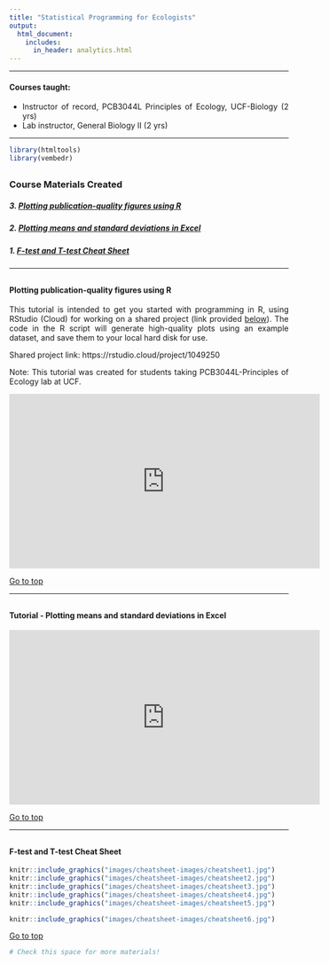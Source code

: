 ```yaml
---
title: "Statistical Programming for Ecologists"
output:
  html_document:
    includes:
      in_header: analytics.html
---
```


___

#### Courses taught: 
* Instructor of record, PCB3044L Principles of Ecology, UCF-Biology (2 yrs)
* Lab instructor, General Biology II (2 yrs)

___

<style>
body {text-align: justify}
</style>

```r
library(htmltools)
library(vembedr)
```

<a id="headlines"></a>
----------------------------------

### Course Materials Created

##### 3. [Plotting publication-quality figures using R](#3)
##### 2. [Plotting means and standard deviations in Excel](#2)
##### 1. [F-test and T-test Cheat Sheet](#1)

  

----------------------------------

<a id="3"></a>
----------------------------------

#### Plotting publication-quality figures using R 

This tutorial is intended to get you started with programming in R, using RStudio (Cloud) for working on a shared project (link provided [below](https://rstudio.cloud/project/1049250)). The code in the R script will generate high-quality plots using an example dataset, and save them to your local hard disk for use.

Shared project link: https://rstudio.cloud/project/1049250

Note: This tutorial was created for students taking PCB3044L-Principles of Ecology lab at UCF.

<iframe width="560" height="315" src="https://www.youtube.com/embed/KYS8pbr_bvg" title="YouTube video player" frameborder="0" allow="accelerometer; autoplay; clipboard-write; encrypted-media; gyroscope; picture-in-picture" allowfullscreen></iframe>

    
[Go to top](#headlines)      
   
----------------------------------

<a id="2"></a>
----------------------------------

#### Tutorial - Plotting means and standard deviations in Excel   

<iframe width="560" height="315" src="https://www.youtube.com/embed/3wo29oDkyG0" frameborder="0" allow="accelerometer; autoplay; encrypted-media; gyroscope; picture-in-picture" allowfullscreen></iframe>

   
[Go to top](#headlines)      
   

----------------------------------

<a id="1"></a>
----------------------------------

#### F-test and T-test Cheat Sheet  


  
```r
knitr::include_graphics("images/cheatsheet-images/cheatsheet1.jpg")
knitr::include_graphics("images/cheatsheet-images/cheatsheet2.jpg")
knitr::include_graphics("images/cheatsheet-images/cheatsheet3.jpg")
knitr::include_graphics("images/cheatsheet-images/cheatsheet4.jpg")
knitr::include_graphics("images/cheatsheet-images/cheatsheet5.jpg")
```  
   
   
```r
knitr::include_graphics("images/cheatsheet-images/cheatsheet6.jpg")
```

    
[Go to top](#headlines)      
   
  
```r
# Check this space for more materials!
```

